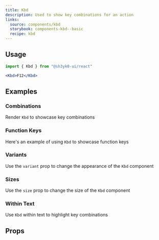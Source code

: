 ```yaml
---
title: Kbd
description: Used to show key combinations for an action
links:
  source: components/kbd
  storybook: components-kbd--basic
  recipe: kbd
---
```


<ExampleTabs name="kbd-basic" />

## Usage

```jsx
import { Kbd } from "@sh3yk0-ui/react"
```

```jsx
<Kbd>F12</Kbd>
```

## Examples

### Combinations

Render `Kbd` to showcase key combinations

<ExampleTabs name="kbd-with-combinations" />

### Function Keys

Here's an example of using `Kbd` to showcase function keys

<ExampleTabs name="kbd-function-keys" />

### Variants

Use the `variant` prop to change the appearance of the `Kbd` component

<ExampleTabs name="kbd-with-variants" />

### Sizes

Use the `size` prop to change the size of the `Kbd` component

<ExampleTabs name="kbd-with-sizes" />

### Within Text

Use `Kbd` within text to highlight key combinations

<ExampleTabs name="kbd-within-text" />

## Props

<PropTable component="Kbd" part="Kbd" />
